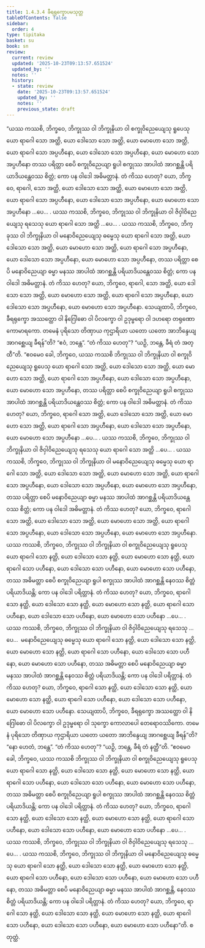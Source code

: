 ```yaml
---
title: 1.4.3.4 ခီရရုက္ခောပမသုတ္တ
tableOfContents: false
sidebar:
  order: 4
type: tipitaka
basket: su
book: sn
review:
  current: review
  updated: '2025-10-23T09:13:57.651524'
  updated_by: ''
  notes: ''
  history:
  - state: review
    date: '2025-10-23T09:13:57.651524'
    updated_by: ''
    notes: ''
    previous_state: draft
---
```



<ReviewStatus review={frontmatter.review} showDetails={true} />

<HypothesisAnnotation frontmatter={frontmatter} />

<DynamicBreadcrumb />

<Division number="231" book="sn" e="ch" v="18" p="313">

<Paragraph number="939" book="sn">
“ယဿ ကဿစိ, ဘိက္ခဝေ, ဘိက္ခုဿ ဝါ ဘိက္ခုနိယာ ဝါ စက္ခုဝိညေယျေသု ရူပေသု ယော ရာဂေါ သော အတ္ထိ, ယော ဒေါသော သော အတ္ထိ, ယော မောဟော သော အတ္ထိ, ယော ရာဂေါ သော အပ္ပဟီနော, ယော ဒေါသော သော အပ္ပဟီနော, ယော မောဟော သော အပ္ပဟီနော တဿ ပရိတ္တာ စေပိ စက္ခုဝိညေယျာ ရူပါ စက္ခုဿ အာပါထံ အာဂစ္ဆန္တိ ပရိယာဒိယန္တေဝဿ စိတ္တံ; ကော ပန ဝါဒေါ အဓိမတ္တာနံ. တံ ကိဿ ဟေတု? ယော, ဘိက္ခဝေ, ရာဂေါ, သော အတ္ထိ, ယော ဒေါသော သော အတ္ထိ, ယော မောဟော သော အတ္ထိ, ယော ရာဂေါ သော အပ္ပဟီနော, ယော ဒေါသော သော အပ္ပဟီနော, ယော မောဟော သော အပ္ပဟီနော …ပေ… .
</Paragraph>

<Paragraph number="940" book="sn">
ယဿ ကဿစိ, ဘိက္ခဝေ, ဘိက္ခုဿ ဝါ ဘိက္ခုနိယာ ဝါ ဇိဝှါဝိညေယျေသု ရသေသု ယော ရာဂေါ သော အတ္ထိ …ပေ… .
</Paragraph>

<Paragraph number="941" book="sn">
ယဿ ကဿစိ, ဘိက္ခဝေ, ဘိက္ခုဿ ဝါ ဘိက္ခုနိယာ ဝါ မနောဝိညေယျေသု ဓမ္မေသု ယော ရာဂေါ သော အတ္ထိ, ယော ဒေါသော သော အတ္ထိ, ယော မောဟော သော အတ္ထိ, ယော ရာဂေါ သော အပ္ပဟီနော, ယော ဒေါသော သော အပ္ပဟီနော, ယော မောဟော သော အပ္ပဟီနော, တဿ ပရိတ္တာ စေပိ မနောဝိညေယျာ ဓမ္မာ မနဿ အာပါထံ အာဂစ္ဆန္တိ ပရိယာဒိယန္တေဝဿ စိတ္တံ; ကော ပန ဝါဒေါ အဓိမတ္တာနံ. တံ ကိဿ ဟေတု? ယော, ဘိက္ခဝေ, ရာဂေါ, သော အတ္ထိ, ယော ဒေါသော သော အတ္ထိ, ယော မောဟော သော အတ္ထိ, ယော ရာဂေါ သော အပ္ပဟီနော, ယော ဒေါသော သော အပ္ပဟီနော, ယော မောဟော သော အပ္ပဟီနော.
</Paragraph>

<Paragraph number="942" book="sn">
သေယျထာပိ, ဘိက္ခဝေ, ခီရရုက္ခော အဿတ္ထော ဝါ နိဂြေါဓော ဝါ ပိလက္ခော ဝါ ဥဒုမ္ဗရော ဝါ ဒဟရော တရုဏော ကောမာရကော. တမေနံ ပုရိသော တိဏှာယ ကုဌာရိယာ ယတော ယတော အာဘိန္ဒေယျ အာဂစ္ဆေယျ ခီရန်”တိ? “ဧဝံ, ဘန္တေ”. “တံ ကိဿ ဟေတု”? “ယဉှိ, ဘန္တေ, ခီရံ တံ အတ္ထီ”တိ.
</Paragraph>

<Paragraph number="943" book="sn">
“ဧဝမေဝ ခေါ, ဘိက္ခဝေ, ယဿ ကဿစိ ဘိက္ခုဿ ဝါ ဘိက္ခုနိယာ ဝါ စက္ခုဝိညေယျေသု ရူပေသု ယော ရာဂေါ သော အတ္ထိ, ယော ဒေါသော သော အတ္ထိ, ယော မောဟော သော အတ္ထိ, ယော ရာဂေါ သော အပ္ပဟီနော, ယော ဒေါသော သော အပ္ပဟီနော, ယော မောဟော သော အပ္ပဟီနော, တဿ ပရိတ္တာ စေပိ စက္ခုဝိညေယျာ ရူပါ စက္ခုဿ အာပါထံ အာဂစ္ဆန္တိ ပရိယာဒိယန္တေဝဿ စိတ္တံ; ကော ပန ဝါဒေါ အဓိမတ္တာနံ. တံ ကိဿ ဟေတု? ယော, ဘိက္ခဝေ, ရာဂေါ သော အတ္ထိ, ယော ဒေါသော သော အတ္ထိ, ယော မောဟော သော အတ္ထိ, ယော ရာဂေါ သော အပ္ပဟီနော, ယော ဒေါသော သော အပ္ပဟီနော, ယော မောဟော သော အပ္ပဟီနော …ပေ… .
</Paragraph>

<Paragraph number="944" book="sn">
ယဿ ကဿစိ, ဘိက္ခဝေ, ဘိက္ခုဿ ဝါ ဘိက္ခုနိယာ ဝါ ဇိဝှါဝိညေယျေသု ရသေသု ယော ရာဂေါ သော အတ္ထိ …ပေ… .
</Paragraph>

<Paragraph number="945" book="sn">
ယဿ ကဿစိ, ဘိက္ခဝေ, ဘိက္ခုဿ ဝါ ဘိက္ခုနိယာ ဝါ မနောဝိညေယျေသု ဓမ္မေသု ယော ရာဂေါ သော အတ္ထိ, ယော ဒေါသော သော အတ္ထိ, ယော မောဟော သော အတ္ထိ, ယော ရာဂေါ သော အပ္ပဟီနော, ယော ဒေါသော သော အပ္ပဟီနော, ယော မောဟော သော အပ္ပဟီနော, တဿ ပရိတ္တာ စေပိ မနောဝိညေယျာ ဓမ္မာ မနဿ အာပါထံ အာဂစ္ဆန္တိ ပရိယာဒိယန္တေဝဿ စိတ္တံ; ကော ပန ဝါဒေါ အဓိမတ္တာနံ. တံ ကိဿ ဟေတု? ယော, ဘိက္ခဝေ, ရာဂေါ သော အတ္ထိ, ယော ဒေါသော သော အတ္ထိ, ယော မောဟော သော အတ္ထိ, ယော ရာဂေါ သော အပ္ပဟီနော, ယော ဒေါသော သော အပ္ပဟီနော, ယော မောဟော သော အပ္ပဟီနော.
</Paragraph>

<Paragraph number="946" book="sn">
ယဿ ကဿစိ, ဘိက္ခဝေ, ဘိက္ခုဿ ဝါ ဘိက္ခုနိယာ ဝါ စက္ခုဝိညေယျေသု ရူပေသု ယော ရာဂေါ သော နတ္ထိ, ယော ဒေါသော သော နတ္ထိ, ယော မောဟော သော နတ္ထိ, ယော ရာဂေါ သော ပဟီနော, ယော ဒေါသော သော ပဟီနော, ယော မောဟော သော ပဟီနော, တဿ အဓိမတ္တာ စေပိ စက္ခုဝိညေယျာ ရူပါ စက္ခုဿ အာပါထံ အာဂစ္ဆန္တိ နေဝဿ စိတ္တံ ပရိယာဒိယန္တိ; ကော ပန ဝါဒေါ ပရိတ္တာနံ. တံ ကိဿ ဟေတု? ယော, ဘိက္ခဝေ, ရာဂေါ သော နတ္ထိ, ယော ဒေါသော သော နတ္ထိ, ယော မောဟော သော နတ္ထိ, ယော ရာဂေါ သော ပဟီနော, ယော ဒေါသော သော ပဟီနော, ယော မောဟော သော ပဟီနော …ပေ… .
</Paragraph>

<Paragraph number="947" book="sn">
ယဿ ကဿစိ, ဘိက္ခဝေ, ဘိက္ခုဿ ဝါ ဘိက္ခုနိယာ ဝါ ဇိဝှါဝိညေယျေသု ရသေသု …ပေ…  မနောဝိညေယျေသု ဓမ္မေသု ယော ရာဂေါ သော နတ္ထိ, ယော ဒေါသော သော နတ္ထိ, ယော မောဟော သော နတ္ထိ, ယော ရာဂေါ သော ပဟီနော, ယော ဒေါသော သော ပဟီနော, ယော မောဟော သော ပဟီနော, တဿ အဓိမတ္တာ စေပိ မနောဝိညေယျာ ဓမ္မာ မနဿ အာပါထံ အာဂစ္ဆန္တိ နေဝဿ စိတ္တံ ပရိယာဒိယန္တိ; ကော ပန ဝါဒေါ ပရိတ္တာနံ. တံ ကိဿ ဟေတု? ယော, ဘိက္ခဝေ, ရာဂေါ သော နတ္ထိ, ယော ဒေါသော သော နတ္ထိ, ယော မောဟော သော နတ္ထိ, ယော ရာဂေါ သော ပဟီနော, ယော ဒေါသော သော ပဟီနော, ယော မောဟော သော ပဟီနော. သေယျထာပိ, ဘိက္ခဝေ, ခီရရုက္ခော အဿတ္ထော ဝါ နိဂြေါဓော ဝါ ပိလက္ခော ဝါ ဥဒုမ္ဗရော ဝါ သုက္ခော ကောလာပေါ တေရောဝဿိကော. တမေနံ ပုရိသော တိဏှာယ ကုဌာရိယာ ယတော ယတော အာဘိန္ဒေယျ အာဂစ္ဆေယျ ခီရန်”တိ? “နော ဟေတံ, ဘန္တေ”. “တံ ကိဿ ဟေတု”? “ယဉှိ, ဘန္တေ, ခီရံ တံ နတ္ထီ”တိ.
</Paragraph>

<Paragraph number="948" book="sn">
“ဧဝမေဝ ခေါ, ဘိက္ခဝေ, ယဿ ကဿစိ ဘိက္ခုဿ ဝါ ဘိက္ခုနိယာ ဝါ စက္ခုဝိညေယျေသု ရူပေသု ယော ရာဂေါ သော နတ္ထိ, ယော ဒေါသော သော နတ္ထိ, ယော မောဟော သော နတ္ထိ, ယော ရာဂေါ သော ပဟီနော, ယော ဒေါသော သော ပဟီနော, ယော မောဟော သော ပဟီနော, တဿ အဓိမတ္တာ စေပိ စက္ခုဝိညေယျာ ရူပါ စက္ခုဿ အာပါထံ အာဂစ္ဆန္တိ နေဝဿ စိတ္တံ ပရိယာဒိယန္တိ; ကော ပန ဝါဒေါ ပရိတ္တာနံ. တံ ကိဿ ဟေတု? ယော, ဘိက္ခဝေ, ရာဂေါ သော နတ္ထိ, ယော ဒေါသော သော နတ္ထိ, ယော မောဟော သော နတ္ထိ, ယော ရာဂေါ သော ပဟီနော, ယော ဒေါသော သော ပဟီနော, ယော မောဟော သော ပဟီနော …ပေ… .
</Paragraph>

<Paragraph number="949" book="sn">
ယဿ ကဿစိ, ဘိက္ခဝေ, ဘိက္ခုဿ ဝါ ဘိက္ခုနိယာ ဝါ ဇိဝှါဝိညေယျေသု ရသေသု …ပေ… .
</Paragraph>

<Paragraph number="950" book="sn">
ယဿ ကဿစိ, ဘိက္ခဝေ, ဘိက္ခုဿ ဝါ ဘိက္ခုနိယာ ဝါ မနောဝိညေယျေသု ဓမ္မေသု ယော ရာဂေါ သော နတ္ထိ, ယော ဒေါသော သော နတ္ထိ, ယော မောဟော သော နတ္ထိ, ယော ရာဂေါ သော ပဟီနော, ယော ဒေါသော သော ပဟီနော, ယော မောဟော သော ပဟီနော, တဿ အဓိမတ္တာ စေပိ မနောဝိညေယျာ ဓမ္မာ မနဿ အာပါထံ အာဂစ္ဆန္တိ, နေဝဿ စိတ္တံ ပရိယာဒိယန္တိ; ကော ပန ဝါဒေါ ပရိတ္တာနံ. တံ ကိဿ ဟေတု? ယော, ဘိက္ခဝေ, ရာဂေါ သော နတ္ထိ, ယော ဒေါသော သော နတ္ထိ, ယော မောဟော သော နတ္ထိ, ယော ရာဂေါ သော ပဟီနော, ယော ဒေါသော သော ပဟီနော, ယော မောဟော သော ပဟီနော”တိ.

</Paragraph>
</Division>

<Paragraph number="951" type="center" book="sn">
စတုတ္ထံ.
</Paragraph>